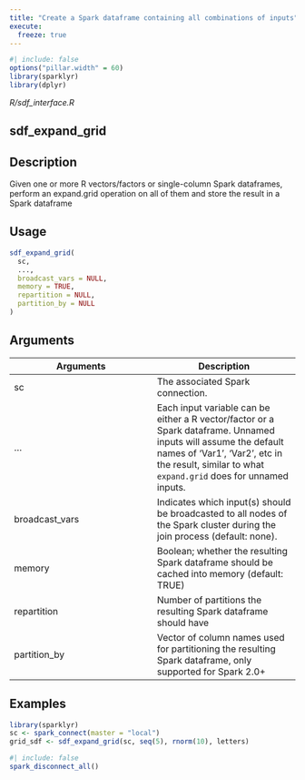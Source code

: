 ```yaml
---
title: "Create a Spark dataframe containing all combinations of inputs"
execute:
  freeze: true
---
```


```r
#| include: false
options("pillar.width" = 60)
library(sparklyr) 
library(dplyr)
```

*R/sdf_interface.R*

## sdf_expand_grid

## Description
Given one or more R vectors/factors or single-column Spark dataframes, perform an expand.grid operation on all of them and store the result in a Spark dataframe 


## Usage
```r
sdf_expand_grid( 
  sc, 
  ..., 
  broadcast_vars = NULL, 
  memory = TRUE, 
  repartition = NULL, 
  partition_by = NULL 
) 
```

## Arguments
|Arguments|Description|
|---|---|
| sc | The associated Spark connection. |
| ... | Each input variable can be either a R vector/factor or a Spark dataframe. Unnamed inputs will assume the default names of 'Var1', 'Var2', etc in the result, similar to what `expand.grid` does for unnamed inputs. |
| broadcast_vars | Indicates which input(s) should be broadcasted to all nodes of the Spark cluster during the join process (default: none). |
| memory | Boolean; whether the resulting Spark dataframe should be cached into memory (default: TRUE) |
| repartition | Number of partitions the resulting Spark dataframe should have |
| partition_by | Vector of column names used for partitioning the resulting Spark dataframe, only supported for Spark 2.0+ |





## Examples
```r
library(sparklyr)
sc <- spark_connect(master = "local") 
grid_sdf <- sdf_expand_grid(sc, seq(5), rnorm(10), letters) 
```



```r
#| include: false
spark_disconnect_all()
```
